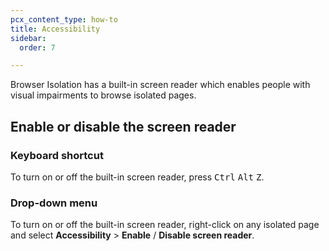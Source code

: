 ```yaml
---
pcx_content_type: how-to
title: Accessibility
sidebar:
  order: 7

---
```


Browser Isolation has a built-in screen reader which enables people with visual impairments to browse isolated pages.

## Enable or disable the screen reader

### Keyboard shortcut

To turn on or off the built-in screen reader, press <kbd>Ctrl</kbd> <kbd>Alt</kbd> <kbd>Z</kbd>.

### Drop-down menu

To turn on or off the built-in screen reader, right-click on any isolated page and select **Accessibility** > **Enable** / **Disable screen reader**.
